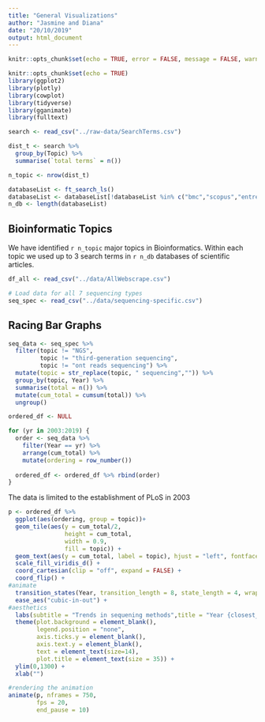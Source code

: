 ```yaml
---
title: "General Visualizations"
author: "Jasmine and Diana"
date: "20/10/2019"
output: html_document
---
```

```r
knitr::opts_chunk$set(echo = TRUE, error = FALSE, message = FALSE, warning = FALSE, fig.width=12, fig.height=8)
```

```r
knitr::opts_chunk$set(echo = TRUE)
library(ggplot2)
library(plotly)
library(cowplot)
library(tidyverse)
library(gganimate)
library(fulltext)
```

```r
search <- read_csv("../raw-data/SearchTerms.csv")
```

```r
dist_t <- search %>% 
  group_by(Topic) %>% 
  summarise(`total terms` = n())

n_topic <- nrow(dist_t)
```

```r
databaseList <- ft_search_ls()
databaseList <- databaseList[!databaseList %in% c("bmc","scopus","entrez")]
n_db <- length(databaseList)
```

## Bioinformatic Topics
We have identified `r n_topic` major topics in Bioinformatics. Within each topic we used up to 3 search terms in `r n_db` databases of scientific articles.
```r
df_all <- read_csv("../data/AllWebscrape.csv")
```

```r
# Load data for all 7 sequencing types
seq_spec <- read_csv("../data/sequencing-specific.csv")
```

## Racing Bar Graphs
```r
seq_data <- seq_spec %>% 
  filter(topic != "NGS",
         topic != "third-generation sequencing",
         topic != "ont reads sequencing") %>%
  mutate(topic = str_replace(topic, " sequencing","")) %>% 
  group_by(topic, Year) %>% 
  summarise(total = n()) %>% 
  mutate(cum_total = cumsum(total)) %>% 
  ungroup()
```

```r
ordered_df <- NULL

for (yr in 2003:2019) {
  order <- seq_data %>% 
    filter(Year == yr) %>% 
    arrange(cum_total) %>% 
    mutate(ordering = row_number())
  
  ordered_df <- ordered_df %>% rbind(order)
}
```

The data is limited to the establishment of PLoS in 2003
```r
p <- ordered_df %>% 
  ggplot(aes(ordering, group = topic))+
  geom_tile(aes(y = cum_total/2,
                height = cum_total,
                width = 0.9,
                fill = topic)) +
  geom_text(aes(y = cum_total, label = topic), hjust = "left", fontface = "bold", nudge_y = 50) +
  scale_fill_viridis_d() +
  coord_cartesian(clip = "off", expand = FALSE) +
  coord_flip() +
#animate
  transition_states(Year, transition_length = 8, state_length = 4, wrap = FALSE) +
  ease_aes("cubic-in-out") +
#aesthetics
  labs(subtitle = "Trends in sequening methods",title = "Year {closest_state}", y = "cumulative total papers") +
  theme(plot.background = element_blank(),
        legend.position = "none",
        axis.ticks.y = element_blank(),
        axis.text.y = element_blank(),
        text = element_text(size=14),
        plot.title = element_text(size = 35)) +
  ylim(0,1300) +
  xlab("") 

#rendering the animation
animate(p, nframes = 750, 
        fps = 20, 
        end_pause = 10)
```

